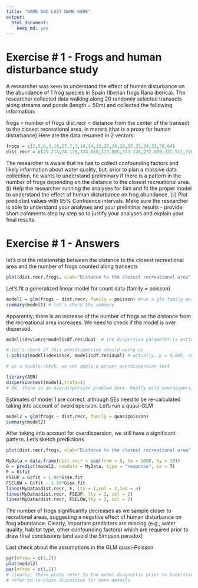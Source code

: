 ```yaml
---
title: "NAME AND LAST NAME HERE"
output: 
  html_document: 
    keep_md: yes
---
```

# Exercise # 1 - Frogs and human disturbance study
A researcher was keen to understand the effect of human disturbance on the abundance of 1 frog species in Spain (Iberian frogs Rana iberica).
The researcher collected data walking along 20 randomly selected transects along streams and ponds (length = 50m) and collected the following information:

frogs = number of frogs 
dist.recr = distance from the center of the transect to the closest recreational area, in meters (that is a proxy for human disturbance)
Here are the data resumed in 2 vectors:
```r
frogs = c(2,5,6,3,10,17,7,7,14,14,23,25,34,22,35,32,34,32,76,64)
dist.recr = c(25.214,74.179,124.080,173.885,223.130,272.089,321.511,370.401,420.477,470.176,520.328,570.669,619.342,669.151,718.762,766.833,815.155,863.224,910.411,957.578)

```
The researcher is aware that he has to collect confounding factors and likely information about water quality, but, prior to plan a massive data collection, he wants to understand preliminary if there is a pattern in the number of frogs depending on the distance to the closest recreational area. 
(i) Help the researcher running the analyses for him and fit the proper model to understand the effect of human disturbance on frog abundance. 
(ii) Plot predicted values with 95% Confidence intervals.
Make sure the researcher is able to understand your analyses and your preliminar results - provide short comments step by step so to justify your analyses and explain your final results. 


# Exercise # 1 - Answers

let's plot the relationship between the distance to the closest recreational area and the number of frogs counted along transects
```r
plot(dist.recr,frogs, xlab="Distance to the closest recreational area", ylab="Number of frogs", cex=2,pch=20, col="green", main="Relationship between the distance to recreational area and frog abundance") # plotting the relationship, y = frogs (response), x = dist.recr (predictor)

```

Let's fit a generalized linear model for count data (family = poisson)
```r
model1 = glm(frogs ~ dist.recr, family = poisson) #run a glm family poisson (response = count data)
summary(model1) # let's check the summary
```
Apparently, there is an increase of the number of frogs as the distance from the recreational area increases.
We need to check if the model is over dispersed.


```r
model1$deviance/model1$df.residual  # the dispersion parameter is estimated to be 2.05 

# let's check if this overdispersion should worry us
1-pchisq(model1$deviance, model1$df.residual) # actually, p = 0.005, and we reject the null hypothesis. We need to be worried about overdispersion.

# as a double check, we can apply a proper overdispersion test

library(AER)
dispersiontest(model1,trafo=1) 
# OK, there is an overdispersion problem here. Really mild overdispersion, but still, overdispersion is there. 


```

Estimates of model 1 are correct, although SEs need to be re-calculated taking into account of overdispersion.
Let's run a quasi-GLM 

```r
model2 = glm(frogs ~ dist.recr, family = quasipoisson)
summary(model2)
```

After taking into account for overdispersion, we still have a significant pattern.
Let's sketch predictions

```r
plot(dist.recr,frogs, xlab="Distance to the closest recreational area", ylab="Number of frogs", cex=2,pch=20, col="green", main="Relationship between the distance to recreational area and frog abundance") # p

MyData = data.frame(dist.recr = seq(from = 0, to = 1000, by = 10))
G = predict(model2, newdata = MyData, type = "response", se = T)
F = G$fit
FSEUP = G$fit + 1.96*G$se.fit
FSELOW = G$fit - 1.96*G$se.fit
lines(MyData$dist.recr, F, lty = 1,col = 2,lwd = 4)
lines(MyData$dist.recr, FSEUP, lty = 2, col = 2)
lines(MyData$dist.recr, FSELOW,lty = 2, col = 2)

```

The number of frogs significantly decreases as we sample closer to recrational areas, suggesting a negative effect of human disturbance on frog abundance. Clearly, important predictors are missing (e.g., water quality, habitat type, other confounding factors) which are required prior to draw final conclusions (and avoid the Simpson paradox)

Last check about the assumptions in the GLM quasi-Poisson

```r
par(mfrow = c(2,2))
plot(model2)
par(mfrow = c(1,1))
# clearly, these plots refer to the model diagnostic prior to back-transform the data. In simple words, the link function transforms the data, then the GLM fits the linear regression (and  estimates the slope). That means we are  fitting a linear model on data transformed by the link function, and here we check for the assumtpion of homogeneity and normality in a linear regression (gaussian) framework. Pretty all good here. In general, we have to worry if there are strong patterns in the residuals, meaning that we do not meet the assumption of homogeneity.
# refer to in-class discussion for more details.

```


